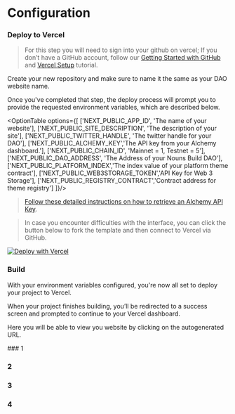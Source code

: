 # Configuration 


### Deploy to Vercel

> For this step you will need to sign into your github on vercel; If you don’t have a GitHub account, follow our [Getting Started with GitHub](https://www.loom.com/share/b39dcc47d5724dbb937270191fc016a9) and [Vercel Setup](https://www.loom.com/share/457c57d0fbdc4801a5f4cede65faf167) tutorial. 

Create your new repository and make sure to name it the same as your DAO website name.

Once you've completed that step, the deploy process will prompt you to provide the requested environment variables, which are described below.

<OptionTable options={[
       ['NEXT_PUBLIC_APP_ID', 'The name of your website'],
       ['NEXT_PUBLIC_SITE_DESCRIPTION', 'The description of your site'],
       ['NEXT_PUBLIC_TWITTER_HANDLE', 'The twitter handle for your DAO'],
       ['NEXT_PUBLIC_ALCHEMY_KEY','The API key from your Alchemy dashboard.'],
       ['NEXT_PUBLIC_CHAIN_ID', 'Mainnet = 1,  Testnet = 5'],
       ['NEXT_PUBLIC_DAO_ADDRESS', 'The Address of your Nouns Build DAO'],
       ['NEXT_PUBLIC_PLATFORM_INDEX','The index value of your platform theme contract'],
       ['NEXT_PUBLIC_WEB3STORAGE_TOKEN','API Key for Web 3 Storage'],
       ['NEXT_PUBLIC_REGISTRY_CONTRACT','Contract address for theme registry']
      ]}/>

> [Follow these detailed instructions on how to retrieve an Alchemy API Key](https://www.youtube.com/watch?v=tfggWxfG9o0).

> In case you encounter difficulties with the interface, you can click the button below to fork the template and then connect to Vercel via GitHub. 

[![Deploy with Vercel](https://vercel.com/button)](https://vercel.com/new/clone?repository-url=https%3A%2F%2Fgithub.com%2Fpublic-assembly%2Fflexible&env=NEXT_PUBLIC_SITE_TITLE,NEXT_PUBLIC_APP_ID,NEXT_PUBLIC_SITE_DESCRIPTION,NEXT_PUBLIC_TWITTER_HANDLE,NEXT_PUBLIC_WEBSITE_URL,NEXT_PUBLIC_CHAIN_ID,NEXT_PUBLIC_ALCHEMY_KEY,NEXT_PUBLIC_TOKEN_ADDRESS,NEXT_PUBLIC_PLATFORM_INDEX,NEXT_PUBLIC_WEB3STORAGE_TOKEN)

### Build

With your environment variables configured, you're now all set to deploy your project to Vercel.

When your project finishes building, you’ll be redirected to a success screen and prompted to continue to your Vercel dashboard. 

Here you will be able to view you website by clicking on the autogenerated URL. 


<Steps>
### 1

### 2

### 3

### 4

</Steps>
